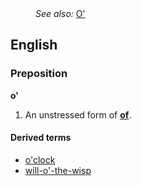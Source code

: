 :''See also:'' [[O']]
==English==

===Preposition===
'''o' '''

#An unstressed form of '''[[of]]'''.

====Derived terms====
*[[o'clock]]
*[[will-o'-the-wisp]]